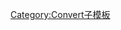 {{convert/{{{d}}}|{{{1}}}|{{{2|}}}|{{{3|}}}|{{{4|}}}|s={{{s|}}}|r={{{r}}}
|u=cu&nbsp;in
|n=cubic inch#Engine displacement
|h=cubic-inch
|l=cubic inches
|o=cc
|b=0.000016387064
|j=-4.78549885-{{{j|0}}}}}<noinclude>
[[Category:Convert子模板]]
</noinclude>